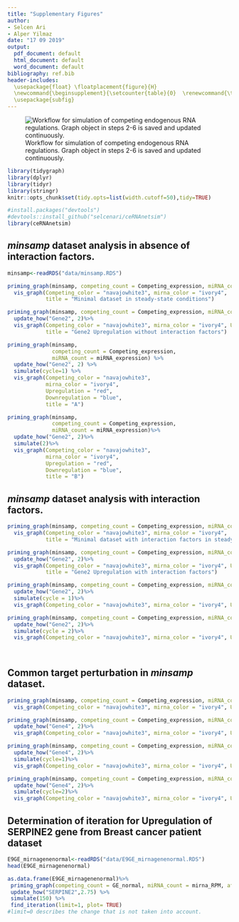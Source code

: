 ```yaml
---
title: "Supplementary Figures"
author: 
- Selcen Ari
- Alper Yilmaz 
date: "17 09 2019"
output:
  pdf_document: default
  html_document: default
  word_document: default
bibliography: ref.bib
header-includes: 
  \usepackage{float} \floatplacement{figure}{H} 
  \newcommand{\beginsupplement}{\setcounter{table}{0}  \renewcommand{\thetable}{S\arabic{table}} \setcounter{figure}{0}     \renewcommand{\thefigure}{S\arabic{figure}}}
  \usepackage{subfig}
---
```


\beginsupplement


![Workflow for simulation of competing endogenous RNA regulations. Graph object in steps 2-6 is saved and updated continuously.](workflow1.png){#figs1}

```r

library(tidygraph)
library(dplyr)
library(tidyr)
library(stringr)
knitr::opts_chunk$set(tidy.opts=list(width.cutoff=50),tidy=TRUE)

```

```r
#install.packages("devtools")
#devtools::install_github("selcenari/ceRNAnetsim")
library(ceRNAnetsim)
```

## *minsamp* dataset analysis in absence of interaction factors.

```r
minsamp<-readRDS("data/minsamp.RDS")
```


```r
priming_graph(minsamp, competing_count = Competing_expression, miRNA_count = miRNA_expression)%>%
  vis_graph(Competing_color = "navajowhite3", mirna_color = "ivory4",
            title = "Minimal dataset in steady-state conditions")
```


```r
priming_graph(minsamp, competing_count = Competing_expression, miRNA_count = miRNA_expression)%>%
  update_how("Gene2", 2)%>%
  vis_graph(Competing_color = "navajowhite3", mirna_color = "ivory4", Upregulation = "red", 
            title = "Gene2 Upregulation without interaction factors")
```

```r

priming_graph(minsamp, 
              competing_count = Competing_expression, 
              miRNA_count = miRNA_expression) %>%
  update_how("Gene2", 2) %>%
  simulate(cycle=1) %>%
  vis_graph(Competing_color = "navajowhite3", 
            mirna_color = "ivory4", 
            Upregulation = "red", 
            Downregulation = "blue", 
            title = "A")

priming_graph(minsamp, 
              competing_count = Competing_expression, 
              miRNA_count = miRNA_expression)%>%
  update_how("Gene2", 2)%>%
  simulate(2)%>%
  vis_graph(Competing_color = "navajowhite3", 
            mirna_color = "ivory4", 
            Upregulation = "red", 
            Downregulation = "blue", 
            title = "B")

```


## *minsamp* dataset analysis with interaction factors.

```r
priming_graph(minsamp, competing_count = Competing_expression, miRNA_count = miRNA_expression, aff_factor = c(energy, seed_type), deg_factor = region)%>%
  vis_graph(Competing_color = "navajowhite3", mirna_color = "ivory4", 
            title = "Minimal dataset with interaction factors in steady-state conditions")

```

```r
priming_graph(minsamp, competing_count = Competing_expression, miRNA_count = miRNA_expression, aff_factor = c(energy, seed_type), deg_factor = region)%>%
  update_how("Gene2", 2)%>%
  vis_graph(Competing_color = "navajowhite3", mirna_color = "ivory4", Upregulation = "red", 
            title = "Gene2 Upregulation with interaction factors")
```

```r
priming_graph(minsamp, competing_count = Competing_expression, miRNA_count = miRNA_expression, aff_factor = c(energy, seed_type), deg_factor = region)%>%
  update_how("Gene2", 2)%>%
  simulate(cycle = 1)%>%
  vis_graph(Competing_color = "navajowhite3", mirna_color = "ivory4", Upregulation = "red", Downregulation = "blue", title = "A")

priming_graph(minsamp, competing_count = Competing_expression, miRNA_count = miRNA_expression, aff_factor = c(energy, seed_type), deg_factor = region)%>%
  update_how("Gene2", 2)%>%
  simulate(cycle = 2)%>%
  vis_graph(Competing_color = "navajowhite3", mirna_color = "ivory4", Upregulation = "red", Downregulation = "blue", title = "B")
  
  
```

## Common target perturbation in *minsamp* dataset.

```r

priming_graph(minsamp, competing_count = Competing_expression, miRNA_count = miRNA_expression, aff_factor = c(energy, seed_type), deg_factor = region)%>%
  vis_graph(Competing_color = "navajowhite3", mirna_color = "ivory4", Upregulation = "red", title = "A")

priming_graph(minsamp, competing_count = Competing_expression, miRNA_count = miRNA_expression, aff_factor = c(energy, seed_type), deg_factor = region)%>%
  update_how("Gene4", 2)%>%
  vis_graph(Competing_color = "navajowhite3", mirna_color = "ivory4", Upregulation = "red", title = "B")

priming_graph(minsamp, competing_count = Competing_expression, miRNA_count = miRNA_expression, aff_factor = c(energy, seed_type), deg_factor = region)%>%
  update_how("Gene4", 2)%>%
  simulate(cycle=1)%>%
  vis_graph(Competing_color = "navajowhite3", mirna_color = "ivory4", Upregulation = "red", title = "C")

priming_graph(minsamp, competing_count = Competing_expression, miRNA_count = miRNA_expression, aff_factor = c(energy, seed_type), deg_factor = region)%>%
  update_how("Gene4", 2)%>%
  simulate(cycle=2)%>%
  vis_graph(Competing_color = "navajowhite3", mirna_color = "ivory4", Upregulation = "red", title = "D")
```

## Determination of iteration for Upregulation of SERPINE2 gene from Breast cancer patient dataset

```r
E9GE_mirnagenenormal<-readRDS("data/E9GE_mirnagenenormal.RDS")
head(E9GE_mirnagenenormal)
```


```r
as.data.frame(E9GE_mirnagenenormal)%>%
 priming_graph(competing_count = GE_normal, miRNA_count = mirna_RPM, aff_factor = c(Energy, seed_type_effect), deg_factor = region_effect)%>%
 update_how("SERPINE2",2.75) %>%
 simulate(150) %>%
 find_iteration(limit=1, plot= TRUE) 
#limit=0 describes the change that is not taken into account.
```

